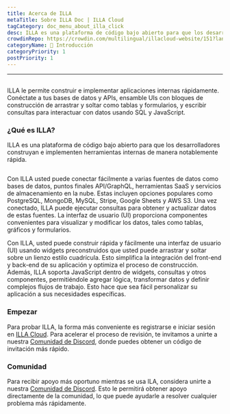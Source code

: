 ```yaml
---
title: Acerca de ILLA
metaTitle: Sobre ILLA Doc | ILLA Cloud
tagCategory: doc_menu_about_illa_click
desc: ILLA es una plataforma de código bajo abierto para que los desarrolladores construyan e implementen herramientas internas de manera notablemente rápida.
crowdinRepo: https://crowdin.com/multilingual/illacloud-website/151?languages=es&filter=basic&value=0
categoryName: 👋 Introducción
categoryPriority: 1
postPriority: 1
---
```


* * *

## <h2 hidden>Acerca de ILLA</h2>

ILLA le permite construir e implementar aplicaciones internas rápidamente. Conéctate a tus bases de datos y APIs, ensamble UIs con bloques de construcción de arrastrar y soltar como tablas y formularios, y escribir consultas para interactuar con datos usando SQL y JavaScript.

### ¿Qué es ILLA?

ILLA es una plataforma de código bajo abierto para que los desarrolladores construyan e implementen herramientas internas de manera notablemente rápida.

<img
  src='https://cdn.illacloud.com/official-website/img/docs/introduction/about-illa-cloud.png'
  alt=""
/>

Con ILLA usted puede conectar fácilmente a varias fuentes de datos como bases de datos, puntos finales API/GraphQL, herramientas SaaS y servicios de almacenamiento en la nube. Estas incluyen opciones populares como PostgreSQL, MongoDB, MySQL, Stripe, Google Sheets y AWS S3. Una vez conectado, ILLA puede ejecutar consultas para obtener y actualizar datos de estas fuentes. La interfaz de usuario (UI) proporciona componentes convenientes para visualizar y modificar los datos, tales como tablas, gráficos y formularios.

Con ILLA, usted puede construir rápida y fácilmente una interfaz de usuario (UI) usando widgets preconstruidos que usted puede arrastrar y soltar sobre un lienzo estilo cuadrícula. Esto simplifica la integración del front-end y back-end de su aplicación y optimiza el proceso de construcción. Además, ILLA soporta JavaScript dentro de widgets, consultas y otros componentes, permitiéndole agregar lógica, transformar datos y definir complejos flujos de trabajo. Esto hace que sea fácil personalizar su aplicación a sus necesidades específicas.

### Empezar

Para probar ILLA, la forma más conveniente es registrarse e iniciar sesión en [ILLA Cloud](https://cloud.illacloud.com/). 
Para acelerar el proceso de revisión, te invitamos a unirte a nuestra [Comunidad de Discord](https://discord.gg/illacloud), donde puedes obtener un código de invitación más rápido.

### Comunidad

Para recibir apoyo más oportuno mientras se usa ILA, considera unirte a nuestra [Comunidad de Discord](https://discord.gg/illacloud). Esto le permitirá obtener apoyo directamente de la comunidad, lo que puede ayudarle a resolver cualquier problema más rápidamente. 
